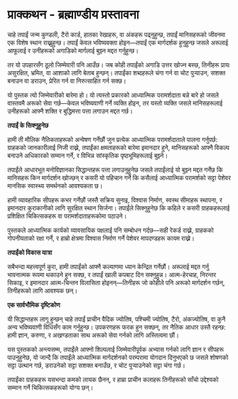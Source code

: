 # प्राक्कथन - ब्रह्माण्डीय प्रस्तावना {.unnumbered}

चाहे तपाईं जन्म कुण्डली, टैरो कार्ड, हातका रेखाहरू, वा अंकहरू पढ्नुहुन्छ, तपाईं मानिसहरूको जीवनमा एक विशेष स्थान राख्नुहुन्छ। तपाईं केवल भविष्यवक्ता होइन—तपाईं एक मार्गदर्शक हुनुहुन्छ जसले अरूलाई आफूलाई र उनीहरूको अगाडिको मार्गलाई बुझ्न मद्दत गर्नुहुन्छ।

तर यो उपहारसँग ठूलो जिम्मेवारी पनि आउँछ। जब कोही तपाईंको अगाडि उत्तर खोज्न बस्छ, तिनीहरू प्रायः असुरक्षित, भ्रमित, वा आशाको लागि बेताब हुन्छन्। तपाईंका शब्दहरूले चंगा गर्न वा चोट पुर्‍याउन, सशक्त बनाउन वा डराउन, प्रेरित गर्न वा निरुत्साहित गर्न सक्छ।

यो पुस्तक त्यो जिम्मेवारीको बारेमा हो। यो त्यस्तो प्रकारको आध्यात्मिक परामर्शदाता बन्ने बारे हो जसले वास्तवमै अरूको सेवा गर्छ—केवल भविष्यवाणी गर्ने व्यक्ति होइन, तर यस्तो व्यक्ति जसले मानिसहरूलाई उनीहरूको आफ्नै शक्ति र बुद्धिमत्ता पत्ता लगाउन मद्दत गर्छ।

**तपाईं के सिक्नुहुनेछ**

हामी ती मौलिक नैतिकताहरूको अन्वेषण गर्नेछौं जुन प्रत्येक आध्यात्मिक परामर्शदाताले पालना गर्नुपर्छ: ग्राहकको जानकारीलाई निजी राख्ने, तपाईंका क्षमताहरूको बारेमा इमानदार हुने, मानिसहरूको आफ्नै विकल्प बनाउने अधिकारको सम्मान गर्ने, र विभिन्न सांस्कृतिक पृष्ठभूमिहरूलाई बुझ्ने।

तपाईंले आधारभूत मनोविज्ञानका सिद्धान्तहरू पत्ता लगाउनुहुनेछ जसले तपाईंलाई यो बुझ्न मद्दत गर्नेछ कि मानिसहरू किन मार्गदर्शन खोज्छन् र कसरी यो पहिचान गर्ने कि कसैलाई आध्यात्मिक परामर्शको सट्टा पेशेवर मानसिक स्वास्थ्य समर्थनको आवश्यकता छ।

हामी व्यावहारिक सीपहरू कभर गर्नेछौं जस्तै सक्रिय सुनाइ, विश्वास निर्माण, स्वस्थ सीमाहरू स्थापना, र इमानदार कुराकानीको लागि सुरक्षित स्थान सिर्जना। तपाईंले सिक्नुहुनेछ कि कहिले र कसरी ग्राहकहरूलाई प्रशिक्षित चिकित्सकहरू वा परामर्शदाताहरूकोमा पठाउने।

पुस्तकले आध्यात्मिक कार्यको व्यावसायिक पक्षलाई पनि सम्बोधन गर्दछ—सही रेकर्ड राख्ने, ग्राहकको गोपनीयताको रक्षा गर्ने, र हाम्रो क्षेत्रमा विश्वास निर्माण गर्ने पेशेवर मापदण्डहरू कायम राख्ने।

**तपाईंको विकास यात्रा**

सबैभन्दा महत्त्वपूर्ण कुरा, हामी तपाईंको आफ्नै कल्याणमा ध्यान केन्द्रित गर्नेछौं। अरूलाई मद्दत गर्नु भावनात्मक रूपमा थकाउने हुन सक्छ, र तपाईं खाली कपबाट दिन सक्नुहुन्न। आत्म-हेरचाह, निरन्तर सिकाइ, र इमानदार आत्म-चिन्तन विलासिता होइनन्—तिनीहरू जो कोहीले पनि अरूको मार्गदर्शन गर्छन्, तिनीहरूको लागि आवश्यक छन्।

**एक सार्वभौमिक दृष्टिकोण**

यी सिद्धान्तहरू लागू हुन्छन् चाहे तपाईं प्राचीन वैदिक ज्योतिष, पश्चिमी ज्योतिष, टैरो, अंकज्योतिष, वा कुनै अन्य भविष्यवाणी विधिसँग काम गर्नुहुन्छ। उपकरणहरू फरक हुन सक्छन्, तर नैतिक आधार उस्तै रहन्छ: हामी ज्ञान, करुणा, र अखण्डताका साथ अरूको सेवा गर्नको लागि अस्तित्वमा छौं।

यस पुस्तकको अन्त्यसम्म, तपाईंले आफ्नो शिल्पलाई जिम्मेवारीपूर्वक अभ्यास गर्नको लागि ज्ञान र सीपहरू पाउनुहुनेछ, यो जान्दै कि तपाईंले आध्यात्मिक मार्गदर्शनको परम्परामा योगदान दिनुभएको छ जसले शोषणको सट्टा उत्थान गर्छ, डराउनेको सट्टा सशक्त बनाउँछ, र चोट पुर्‍याउनेको सट्टा चंगा गर्छ।

तपाईंका ग्राहकहरू यसभन्दा कमको लायक छैनन्, र हाम्रा प्राचीन कलाहरू तिनीहरूको साँचो उद्देश्यको सम्मान गर्ने चिकित्सकहरूको योग्य छन्।
